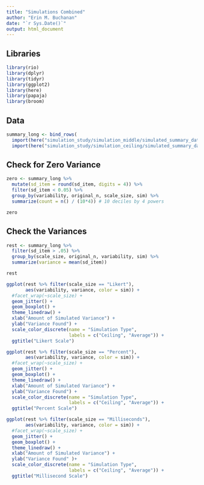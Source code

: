 ```yaml
---
title: "Simulations Combined"
author: "Erin M. Buchanan"
date: "`r Sys.Date()`"
output: html_document
---
```


## Libraries

```r
library(rio)
library(dplyr)
library(tidyr)
library(ggplot2)
library(here)
library(papaja)
library(broom)
```

## Data

```r
summary_long <- bind_rows(
  import(here("simulation_study/simulation_middle/simulated_summary_data_middle.csv")) %>% mutate(sim = "middle"), 
  import(here("simulation_study/simulation_ceiling/simulated_summary_data_ceiling.csv")) %>% mutate(sim = "ceiling"))
```

## Check for Zero Variance

```r
zero <- summary_long %>% 
  mutate(sd_item = round(sd_item, digits = 4)) %>% 
  filter(sd_item < 0.05) %>% 
  group_by(variability, original_n, scale_size, sim) %>% 
  summarize(count = n() / (10*4)) # 10 deciles by 4 powers

zero
```

## Check the Variances

```r
rest <- summary_long %>% 
  filter(sd_item > .05) %>% 
  group_by(scale_size, original_n, variability, sim) %>% 
  summarize(variance = mean(sd_item))

rest

ggplot(rest %>% filter(scale_size == "Likert"), 
       aes(variability, variance, color = sim)) + 
  #facet_wrap(~scale_size) + 
  geom_jitter() + 
  geom_boxplot() + 
  theme_linedraw() + 
  xlab("Amount of Simulated Variance") + 
  ylab("Variance Found") + 
  scale_color_discrete(name = "Simulation Type", 
                       labels = c("Ceiling", "Average")) +
  ggtitle("Likert Scale")

ggplot(rest %>% filter(scale_size == "Percent"), 
       aes(variability, variance, color = sim)) + 
  #facet_wrap(~scale_size) + 
  geom_jitter() + 
  geom_boxplot() + 
  theme_linedraw() + 
  xlab("Amount of Simulated Variance") + 
  ylab("Variance Found") + 
  scale_color_discrete(name = "Simulation Type", 
                       labels = c("Ceiling", "Average")) + 
  ggtitle("Percent Scale")

ggplot(rest %>% filter(scale_size == "Milliseconds"), 
       aes(variability, variance, color = sim)) + 
  #facet_wrap(~scale_size) + 
  geom_jitter() + 
  geom_boxplot() + 
  theme_linedraw() + 
  xlab("Amount of Simulated Variance") + 
  ylab("Variance Found" )+ 
  scale_color_discrete(name = "Simulation Type", 
                       labels = c("Ceiling", "Average")) +
  ggtitle("Millisecond Scale")
```

